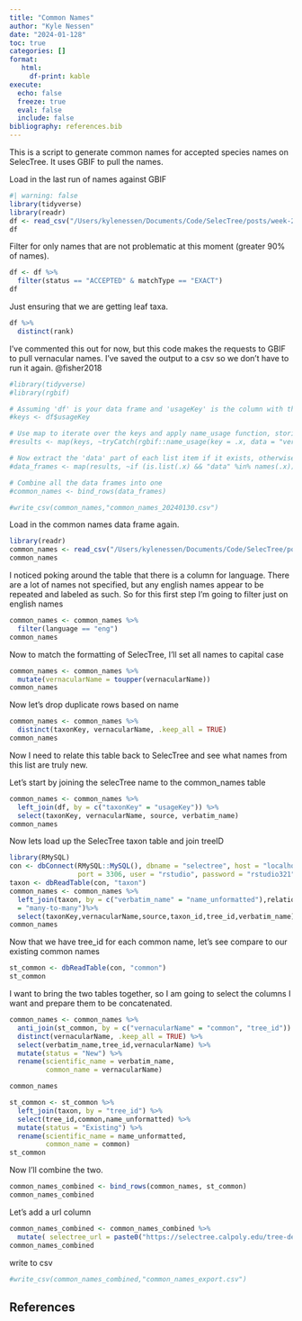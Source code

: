 ```yaml
---
title: "Common Names"
author: "Kyle Nessen"
date: "2024-01-128"
toc: true
categories: []
format: 
   html:
     df-print: kable
execute:
  echo: false
  freeze: true
  eval: false
  include: false
bibliography: references.bib
---
```


This is a script to generate common names for accepted species names on SelecTree. It uses GBIF to pull the names.

Load in the last run of names against GBIF

```r
#| warning: false
library(tidyverse)
library(readr)
df <- read_csv("/Users/kylenessen/Documents/Code/SelecTree/posts/week-2/gbif_20240123.csv")
df
```

Filter for only names that are not problematic at this moment (greater 90% of names).

```r
df <- df %>%
  filter(status == "ACCEPTED" & matchType == "EXACT")
df
```

Just ensuring that we are getting leaf taxa.

```r
df %>%
  distinct(rank)
```

I've commented this out for now, but this code makes the requests to GBIF to pull vernacular names. I've saved the output to a csv so we don't have to run it again. @fisher2018

```r
#library(tidyverse)
#library(rgbif)

# Assuming 'df' is your data frame and 'usageKey' is the column with the keys
#keys <- df$usageKey

# Use map to iterate over the keys and apply name_usage function, storing results
#results <- map(keys, ~tryCatch(rgbif::name_usage(key = .x, data = "vernacularNames"), error = function(e) NULL))

# Now extract the 'data' part of each list item if it exists, otherwise create an empty tibble
#data_frames <- map(results, ~if (is.list(.x) && "data" %in% names(.x)) .x$data else tibble())

# Combine all the data frames into one
#common_names <- bind_rows(data_frames)

#write_csv(common_names,"common_names_20240130.csv")
```

Load in the common names data frame again.

```r
library(readr)
common_names <- read_csv("/Users/kylenessen/Documents/Code/SelecTree/posts/week-3/common_names_20240130.csv")
common_names
```

I noticed poking around the table that there is a column for language. There are a lot of names not specified, but any english names appear to be repeated and labeled as such. So for this first step I'm going to filter just on english names

```r
common_names <- common_names %>%
  filter(language == "eng")
common_names
```

Now to match the formatting of SelecTree, I'll set all names to capital case

```r
common_names <- common_names %>%
  mutate(vernacularName = toupper(vernacularName))
common_names
```

Now let's drop duplicate rows based on name

```r
common_names <- common_names %>%
  distinct(taxonKey, vernacularName, .keep_all = TRUE)
common_names
```

Now I need to relate this table back to SelecTree and see what names from this list are truly new.

Let's start by joining the selecTree name to the common_names table

```r
common_names <- common_names %>%
  left_join(df, by = c("taxonKey" = "usageKey")) %>%
  select(taxonKey, vernacularName, source, verbatim_name)
common_names
```

Now lets load up the SelecTree taxon table and join treeID

```r
library(RMySQL)
con <- dbConnect(RMySQL::MySQL(), dbname = "selectree", host = "localhost", 
                 port = 3306, user = "rstudio", password = "rstudio321")
taxon <- dbReadTable(con, "taxon")
common_names <- common_names %>%
  left_join(taxon, by = c("verbatim_name" = "name_unformatted"),relationship
  = "many-to-many")%>%
  select(taxonKey,vernacularName,source,taxon_id,tree_id,verbatim_name)
common_names
```

Now that we have tree_id for each common name, let's see compare to our existing common names

```r
st_common <- dbReadTable(con, "common")
st_common
```

I want to bring the two tables together, so I am going to select the columns I want and prepare them to be concatenated.

```r
common_names <- common_names %>%
  anti_join(st_common, by = c("vernacularName" = "common", "tree_id")) %>%
  distinct(vernacularName, .keep_all = TRUE) %>%
  select(verbatim_name,tree_id,vernacularName) %>%
  mutate(status = "New") %>%
  rename(scientific_name = verbatim_name,
         common_name = vernacularName)

common_names
```

```r
st_common <- st_common %>%
  left_join(taxon, by = "tree_id") %>%
  select(tree_id,common,name_unformatted) %>%
  mutate(status = "Existing") %>%
  rename(scientific_name = name_unformatted,
         common_name = common)
st_common
```

Now I'll combine the two.

```r
common_names_combined <- bind_rows(common_names, st_common)
common_names_combined

```

Let's add a url column

```r
common_names_combined <- common_names_combined %>%
  mutate( selectree_url = paste0("https://selectree.calpoly.edu/tree-detail/",tree_id))
common_names_combined
```

write to csv

```r
#write_csv(common_names_combined,"common_names_export.csv")
```

## References
